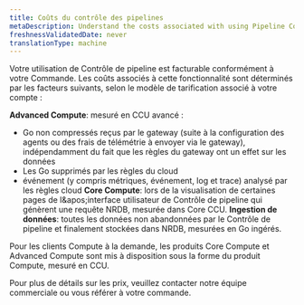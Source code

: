 ```yaml
---
title: Coûts du contrôle des pipelines
metaDescription: Understand the costs associated with using Pipeline Control.
freshnessValidatedDate: never
translationType: machine
---
```


Votre utilisation de Contrôle de pipeline est facturable conformément à votre Commande. Les coûts associés à cette fonctionnalité sont déterminés par les facteurs suivants, selon le modèle de tarification associé à votre compte :

**Advanced Compute**: mesuré en CCU avancé :

* Go non compressés reçus par le gateway (suite à la configuration des agents ou des frais de télémétrie à envoyer via le gateway), indépendamment du fait que les règles du gateway ont un effet sur les données
* Les Go supprimés par les règles du cloud
* événement (y compris métriques, événement, log et trace) analysé par les règles cloud **Core Compute**: lors de la visualisation de certaines pages de l&amp;apos;interface utilisateur de Contrôle de pipeline qui génèrent une requête NRDB, mesurée dans Core CCU. **Ingestion de données**: toutes les données non abandonnées par le Contrôle de pipeline et finalement stockées dans NRDB, mesurées en Go ingérés.

Pour les clients Compute à la demande, les produits Core Compute et Advanced Compute sont mis à disposition sous la forme du produit Compute, mesuré en CCU.

Pour plus de détails sur les prix, veuillez contacter notre équipe commerciale ou vous référer à votre commande.